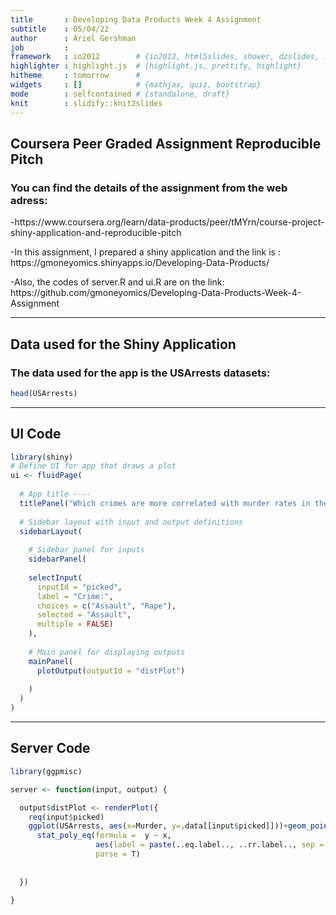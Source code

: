 ```yaml
---
title       : Developing Data Products Week 4 Assignment
subtitle    : 05/04/22
author      : Ariel Gershman
job         : 
framework   : io2012        # {io2012, html5slides, shower, dzslides, ...}
highlighter : highlight.js  # {highlight.js, prettify, highlight}
hitheme     : tomorrow      # 
widgets     : []            # {mathjax, quiz, bootstrap}
mode        : selfcontained # {standalone, draft}
knit        : slidify::knit2slides
---
```



## Coursera Peer Graded Assignment Reproducible Pitch

### You can find the details of the assignment from the web adress:

-https://www.coursera.org/learn/data-products/peer/tMYrn/course-project-shiny-application-and-reproducible-pitch

-In this assignment, I prepared a shiny application and the link is :
https://gmoneyomics.shinyapps.io/Developing-Data-Products/

-Also, the codes of server.R and ui.R are on the link: https://github.com/gmoneyomics/Developing-Data-Products-Week-4-Assignment

--- 

## Data used for the Shiny Application

### The data used for the app is the USArrests datasets:

```r
head(USArrests)
```

---

## UI Code

```r
library(shiny)
# Define UI for app that draws a plot 
ui <- fluidPage(
  
  # App title ----
  titlePanel("Which crimes are more correlated with murder rates in the US?"),
  
  # Sidebar layout with input and output definitions
  sidebarLayout(
    
    # Sidebar panel for inputs 
    sidebarPanel(
      
    selectInput(
      inputId = "picked",
      label = "Crime:",
      choices = c("Assault", "Rape"),
      selected = "Assault",
      multiple = FALSE)
    ),
    
    # Main panel for displaying outputs
    mainPanel(
      plotOutput(outputId = "distPlot")
      
    )
  )
)
```

---

## Server Code

```r
library(ggpmisc)

server <- function(input, output) {

  output$distPlot <- renderPlot({
    req(input$picked)
    ggplot(USArrests, aes(x=Murder, y=.data[[input$picked]]))+geom_point()+stat_smooth(method="lm")+
      stat_poly_eq(formula =  y ~ x, 
                   aes(label = paste(..eq.label.., ..rr.label.., sep = "~~~")), 
                   parse = T)  
    
    
  })
  
}
```






